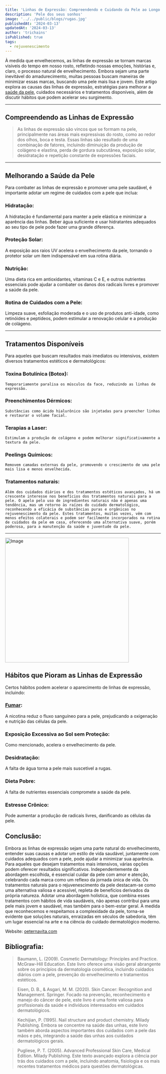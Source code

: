 ```yaml
---
title: 'Linhas de Expressão: Compreendendo e Cuidando da Pele ao Longo da Idade'
description: 'Pele dos seus sonhos'
image: '../../public/blogs/rugas.jpg'
publishedAt: '2024-03-13'
updatedAt: '2024-03-13'
author: 'trichains'
isPublished: true
tags:
  - rejuvenescimento
---
```


À medida que envelhecemos, as linhas de expressão se tornam marcas visíveis do tempo em nosso rosto, refletindo nossas emoções, histórias e, claro, o processo natural de envelhecimento. Embora sejam uma parte inevitável do amadurecimento, muitas pessoas buscam maneiras de minimizar essas marcas, buscando uma pele mais lisa e jovem. Este artigo explora as causas das linhas de expressão, estratégias para melhorar a [saúde da pele](https://oeternavita.com/?utm_source=backlink1-eternavita), cuidados necessários e tratamentos disponíveis, além de discutir hábitos que podem acelerar seu surgimento.

---

## Compreendendo as Linhas de Expressão

> As linhas de expressão são vincos que se formam na pele, principalmente nas áreas mais expressivas do rosto, como ao redor dos olhos, boca e testa. Essas linhas são resultado de uma combinação de fatores, incluindo diminuição da produção de colágeno e elastina, perda de gordura subcutânea, exposição solar, desidratação e repetição constante de expressões faciais.

---

## Melhorando a Saúde da Pele

Para combater as linhas de expressão e promover uma pele saudável, é importante adotar um regime de cuidados com a pele que inclua:

### Hidratação: 

A hidratação é fundamental para manter a pele elástica e minimizar a aparência das linhas. Beber água suficiente e usar hidratantes adequados ao seu tipo de pele pode fazer uma grande diferença.

### Proteção Solar: 
A exposição aos raios UV acelera o envelhecimento da pele, tornando o protetor solar um item indispensável em sua rotina diária.

### Nutrição:
Uma dieta rica em antioxidantes, vitaminas C e E, e outros nutrientes essenciais pode ajudar a combater os danos dos radicais livres e promover a saúde da pele.

### Rotina de Cuidados com a Pele:
Limpeza suave, esfoliação moderada e o uso de produtos anti-idade, como retinóides e peptídeos, podem estimular a renovação celular e a produção de colágeno.
 
---
## Tratamentos Disponíveis

Para aqueles que buscam resultados mais imediatos ou intensivos, existem diversos tratamentos estéticos e dermatológicos:

  ### Toxina Botulínica (Botox):
    Temporariamente paralisa os músculos da face, reduzindo as linhas de expressão.

  ### Preenchimentos Dérmicos:
    Substâncias como ácido hialurônico são injetadas para preencher linhas e restaurar o volume facial.
  
  ### Terapias a Laser: 
    Estimulam a produção de colágeno e podem melhorar significativamente a textura da pele.

  ### Peelings Químicos:
    Removem camadas externas da pele, promovendo o crescimento de uma pele mais lisa e menos envelhecida.

  ### Tratamentos naturais: 
    
    Além dos cuidados diários e dos tratamentos estéticos avançados, há um crescente interesse nos benefícios dos tratamentos naturais para a pele. O apelo pelo uso de ingredientes naturais não é apenas uma tendência, mas um retorno às raízes do cuidado dermatológico, reconhecendo a eficácia de substâncias puras e orgânicas no rejuvenescimento da pele. Estes tratamentos, muitas vezes, vêm com menos efeitos colaterais e podem ser facilmente incorporados na rotina de cuidados da pele em casa, oferecendo uma alternativa suave, porém poderosa, para a manutenção da saúde e juventude da pele.

---

<Image
  src="/blog/blogs/linhaexpressao.jpg"
  width="400"
  height="404"
  alt="Image"
  sizes="100vw"
/>

## Hábitos que Pioram as Linhas de Expressão

  Certos hábitos podem acelerar o aparecimento de linhas de expressão, incluindo:

  ### [Fumar](https://sbdrj.org.br/os-efeitos-do-cigarro-na-pele/#:~:text=Cigarro%20n%C3%A3o%20apenas%20faz%20mal,manchas%20e%20rugas%2C%20at%C3%A9%20flacidez):
  A nicotina reduz o fluxo sanguíneo para a pele, prejudicando a oxigenação e nutrição das células da pele.

  ### Exposição Excessiva ao Sol sem Proteção:
  Como mencionado, acelera o envelhecimento da pele.

  ### Desidratação: 
  A falta de água torna a pele mais suscetível a rugas.

  ### Dieta Pobre: 
  A falta de nutrientes essenciais compromete a saúde da pele.

  ### Estresse Crônico: 
  Pode aumentar a produção de radicais livres, danificando as células da pele.

## Conclusão:
  
Embora as linhas de expressão sejam uma parte natural do envelhecimento, entender suas causas e adotar um estilo de vida saudável, juntamente com cuidados adequados com a pele, pode ajudar a minimizar sua aparência. Para aqueles que desejam tratamentos mais intensivos, várias opções podem oferecer resultados significativos. Independentemente da abordagem escolhida, é essencial cuidar da pele com amor e atenção, celebrando cada marca como um reflexo da jornada única de vida. Os tratamentos naturais para o rejuvenescimento da pele destacam-se como uma alternativa valiosa e acessível, repleta de benefícios derivados da própria natureza. Adotar uma abordagem holística, que combina esses tratamentos com hábitos de vida saudáveis, não apenas contribui para uma pele mais jovem e saudável, mas também para o bem-estar geral. À medida que reconhecemos e respeitamos a complexidade da pele, torna-se evidente que soluções naturais, enraizadas em séculos de sabedoria, têm um lugar essencial na arte e na ciência do cuidado dermatológico moderno.
  

Website: [oeternavita.com](https://oeternavita.com/?utm_source=backlink1-eternavita)

## Bibliografia:

> Baumann, L. (2009). Cosmetic Dermatology: Principles and Practice. McGraw-Hill Education. Este livro oferece uma visão geral abrangente sobre os princípios da dermatologia cosmética, incluindo cuidados diários com a pele, prevenção do envelhecimento e tratamentos estéticos.

> Eisen, D. B., & Asgari, M. M. (2020). Skin Cancer: Recognition and Management. Springer. Focado na prevenção, reconhecimento e manejo do câncer de pele, este livro é uma fonte valiosa para profissionais da saúde e indivíduos interessados em cuidados dermatológicos.

> Kechijian, P. (1995). Nail structure and product chemistry. Milady Publishing. Embora se concentre na saúde das unhas, este livro também aborda aspectos importantes dos cuidados com a pele das mãos e pés, integrando a saúde das unhas aos cuidados dermatológicos gerais.

> Pugliese, P. T. (2005). Advanced Professional Skin Care, Medical Edition. Milady Publishing. Este texto avançado explora a ciência por trás dos cuidados com a pele, incluindo anatomia, fisiologia e os mais recentes tratamentos médicos para questões dermatológicas.
 





